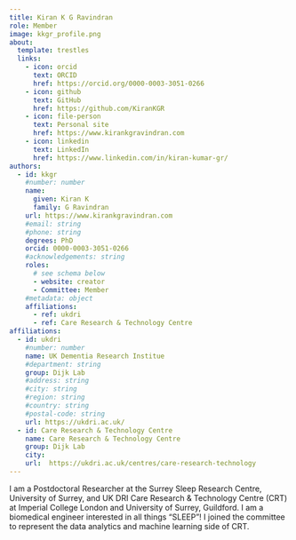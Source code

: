 ```yaml
---
title: Kiran K G Ravindran
role: Member
image: kkgr_profile.png
about: 
  template: trestles
  links: 
    - icon: orcid
      text: ORCID
      href: https://orcid.org/0000-0003-3051-0266
    - icon: github
      text: GitHub
      href: https://github.com/KiranKGR
    - icon: file-person
      text: Personal site
      href: https://www.kirankgravindran.com
    - icon: linkedin
      text: LinkedIn
      href: https://www.linkedin.com/in/kiran-kumar-gr/
authors:
  - id: kkgr
    #number: number
    name:
      given: Kiran K
      family: G Ravindran
    url: https://www.kirankgravindran.com
    #email: string
    #phone: string
    degrees: PhD
    orcid: 0000-0003-3051-0266
    #acknowledgements: string
    roles: 
      # see schema below
      - website: creator
      - Committee: Member
    #metadata: object
    affiliations:
      - ref: ukdri
      - ref: Care Research & Technology Centre
affiliations:
  - id: ukdri
    #number: number
    name: UK Dementia Research Institue
    #department: string
    group: Dijk Lab
    #address: string
    #city: string
    #region: string
    #country: string
    #postal-code: string
    url: https://ukdri.ac.uk/ 
  - id: Care Research & Technology Centre
    name: Care Research & Technology Centre 
    group: Dijk Lab
    city: 
    url:  https://ukdri.ac.uk/centres/care-research-technology
---
```

I am a Postdoctoral Researcher at the Surrey Sleep Research Centre, University of Surrey, and UK DRI Care Research & Technology Centre (CRT) at Imperial College London and University of Surrey, Guildford. I am a biomedical engineer interested in all things "SLEEP"! I joined the committee to represent the data analytics and machine learning side of CRT.